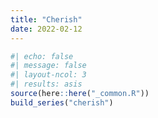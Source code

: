 ```yaml
---
title: "Cherish"
date: 2022-02-12
---
```

  
```r
#| echo: false
#| message: false
#| layout-ncol: 3
#| results: asis
source(here::here("_common.R"))
build_series("cherish")
```

